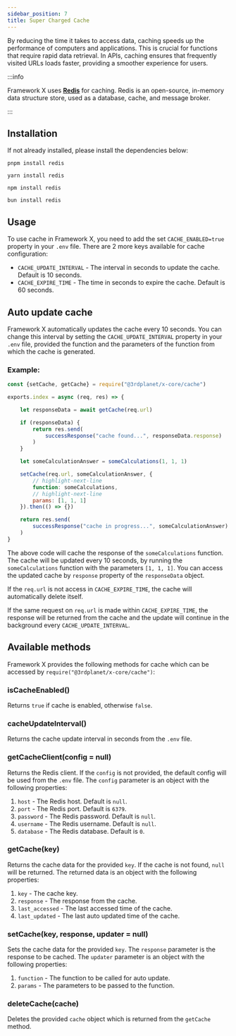 ```yaml
---
sidebar_position: 7
title: Super Charged Cache
---
```



By reducing the time it takes to access data, caching speeds up the performance of computers and applications. This is crucial for functions that require rapid data retrieval. In APIs, caching ensures that frequently visited URLs loads faster, providing a smoother experience for users.

:::info

Framework X uses **[Redis](https://www.npmjs.com/package/redis)** for caching. Redis is an open-source, in-memory data structure store, used as a database, cache, and message broker.

:::

## Installation

If not already installed, please install the dependencies below:

<Tabs>
<TabItem value="pnpm" label="pnpm">

    pnpm install redis

</TabItem>
<TabItem value="yarn" label="yarn">

    yarn install redis

</TabItem>
<TabItem value="npm" label="npm">

    npm install redis

</TabItem>
<TabItem value="bun" label="bun">

    bun install redis

</TabItem>
</Tabs>


## Usage

To use cache in Framework X, you need to add the set `CACHE_ENABLED=true` property in your `.env` file.
There are 2 more keys available for cache configuration:

- `CACHE_UPDATE_INTERVAL` - The interval in seconds to update the cache. Default is 10 seconds.
- `CACHE_EXPIRE_TIME` - The time in seconds to expire the cache. Default is 60 seconds.

## Auto update cache

Framework X automatically updates the cache every 10 seconds. You can change this interval by setting the `CACHE_UPDATE_INTERVAL` property in your `.env` file, provided the function and the parameters of the function from which the cache is generated.

### Example:

```js
const {setCache, getCache} = require("@3rdplanet/x-core/cache")

exports.index = async (req, res) => {

    let responseData = await getCache(req.url)

    if (responseData) {
        return res.send(
            successResponse("cache found...", responseData.response)
        )
    }

    let someCalculationAnswer = someCalculations(1, 1, 1)

    setCache(req.url, someCalculationAnswer, {
        // highlight-next-line
        function: someCalculations,
        // highlight-next-line
        params: [1, 1, 1]
    }).then(() => {})

    return res.send(
        successResponse("cache in progress...", someCalculationAnswer)
    )
}

```
The above code will cache the response of the `someCalculations` function. The cache will be updated every 10 seconds, by running the `someCalculations` function with the parameters `[1, 1, 1]`. You can access the updated cache by `response` property of the `responseData` object.

If the `req.url` is not access in `CACHE_EXPIRE_TIME`, the cache will automatically delete itself.

If the same request on `req.url` is made within `CACHE_EXPIRE_TIME`, the response will be returned from the cache and the update will continue in the background every `CACHE_UPDATE_INTERVAL`.

## Available methods

Framework X provides the following methods for cache which can be accessed by `require("@3rdplanet/x-core/cache")`:

### isCacheEnabled()

Returns `true` if cache is enabled, otherwise `false`.

### cacheUpdateInterval()

Returns the cache update interval in seconds from the `.env` file.

### getCacheClient(config = null)

Returns the Redis client. If the `config` is not provided, the default config will be used from the `.env` file. The `config` parameter is an object with the following properties:
1. `host` - The Redis host. Default is `null`.
2. `port` - The Redis port. Default is `6379`.
3. `password` - The Redis password. Default is `null`.
4. `username` - The Redis username. Default is `null`.
5. `database` - The Redis database. Default is `0`.


### getCache(key)

Returns the cache data for the provided `key`. If the cache is not found, `null` will be returned. The returned data is an object with the following properties:

1. `key` - The cache key.
2. `response` - The response from the cache.
3. `last_accessed` - The last accessed time of the cache.
4. `last_updated` - The last auto updated time of the cache.


### setCache(key, response, updater = null)

Sets the cache data for the provided `key`. The `response` parameter is the response to be cached. The `updater` parameter is an object with the following properties:

1. `function` - The function to be called for auto update.
2. `params` - The parameters to be passed to the function.

### deleteCache(cache)

Deletes the provided `cache` object which is returned from the `getCache` method.

<Support/>